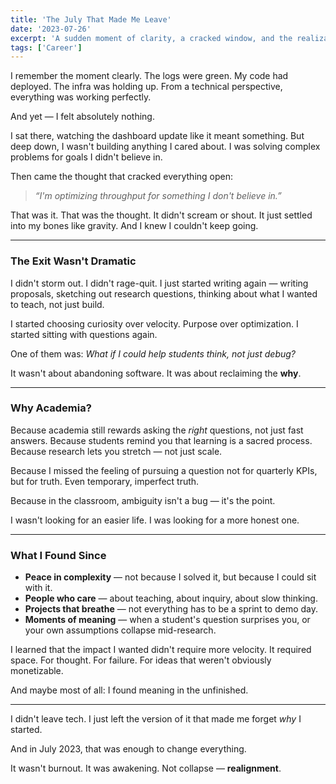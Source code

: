 ```yaml
---
title: 'The July That Made Me Leave'
date: '2023-07-26'
excerpt: 'A sudden moment of clarity, a cracked window, and the realization that solving hard problems in the wrong direction wasn't enough.'
tags: ['Career']
---
```


I remember the moment clearly. The logs were green. My code had deployed. The infra was holding up. From a technical perspective, everything was working perfectly.

And yet — I felt absolutely nothing.

I sat there, watching the dashboard update like it meant something. But deep down, I wasn't building anything I cared about. I was solving complex problems for goals I didn't believe in.

Then came the thought that cracked everything open:

> *“I'm optimizing throughput for something I don't believe in.”*

That was it. That was the thought. It didn't scream or shout. It just settled into my bones like gravity. And I knew I couldn't keep going.

---

### The Exit Wasn't Dramatic

I didn't storm out. I didn't rage-quit. I just started writing again — writing proposals, sketching out research questions, thinking about what I wanted to teach, not just build.

I started choosing curiosity over velocity. Purpose over optimization. I started sitting with questions again. 

One of them was: *What if I could help students think, not just debug?*

It wasn't about abandoning software. It was about reclaiming the **why**.

---

### Why Academia?

Because academia still rewards asking the *right* questions, not just fast answers. Because students remind you that learning is a sacred process. Because research lets you stretch — not just scale.

Because I missed the feeling of pursuing a question not for quarterly KPIs, but for truth. Even temporary, imperfect truth.

Because in the classroom, ambiguity isn't a bug — it's the point.

I wasn't looking for an easier life. I was looking for a more honest one.

---

### What I Found Since

- **Peace in complexity** — not because I solved it, but because I could sit with it.
- **People who care** — about teaching, about inquiry, about slow thinking.
- **Projects that breathe** — not everything has to be a sprint to demo day.
- **Moments of meaning** — when a student's question surprises you, or your own assumptions collapse mid-research.

I learned that the impact I wanted didn't require more velocity. It required space. For thought. For failure. For ideas that weren't obviously monetizable.

And maybe most of all: I found meaning in the unfinished.

---

I didn't leave tech. I just left the version of it that made me forget *why* I started.

And in July 2023, that was enough to change everything.

It wasn't burnout. It was awakening. Not collapse — **realignment**.

